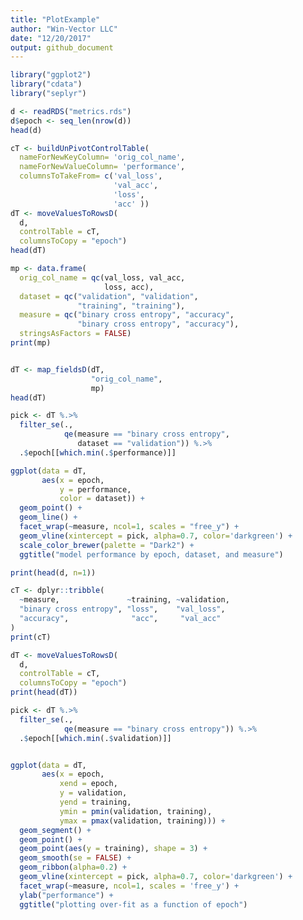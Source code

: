 ```yaml
---
title: "PlotExample"
author: "Win-Vector LLC"
date: "12/20/2017"
output: github_document
---
```


```r
library("ggplot2")
library("cdata")
library("seplyr")

d <- readRDS("metrics.rds")
d$epoch <- seq_len(nrow(d))
head(d)
```

```r
cT <- buildUnPivotControlTable(
  nameForNewKeyColumn= 'orig_col_name',
  nameForNewValueColumn= 'performance',
  columnsToTakeFrom= c('val_loss',
                       'val_acc',
                       'loss',
                       'acc' ))
dT <- moveValuesToRowsD(
  d,
  controlTable = cT,
  columnsToCopy = "epoch")
head(dT)

mp <- data.frame(
  orig_col_name = qc(val_loss, val_acc, 
                     loss, acc),
  dataset = qc("validation", "validation", 
               "training", "training"),
  measure = qc("binary cross entropy", "accuracy",
               "binary cross entropy", "accuracy"),
  stringsAsFactors = FALSE)
print(mp)


dT <- map_fieldsD(dT, 
                  "orig_col_name",
                  mp)
head(dT)

pick <- dT %.>%
  filter_se(.,
            qe(measure == "binary cross entropy",
               dataset == "validation")) %.>%
  .$epoch[[which.min(.$performance)]]

ggplot(data = dT, 
       aes(x = epoch, 
           y = performance,
           color = dataset)) +
  geom_point() +
  geom_line() +
  facet_wrap(~measure, ncol=1, scales = "free_y") +
  geom_vline(xintercept = pick, alpha=0.7, color='darkgreen') +
  scale_color_brewer(palette = "Dark2") + 
  ggtitle("model performance by epoch, dataset, and measure")
```


```r
print(head(d, n=1))

cT <- dplyr::tribble(
  ~measure,               ~training, ~validation,
  "binary cross entropy", "loss",    "val_loss",
  "accuracy",              "acc",     "val_acc"
)
print(cT)

dT <- moveValuesToRowsD(
  d,
  controlTable = cT,
  columnsToCopy = "epoch")
print(head(dT))

pick <- dT %.>%
  filter_se(.,
            qe(measure == "binary cross entropy")) %.>%
  .$epoch[[which.min(.$validation)]]


ggplot(data = dT, 
       aes(x = epoch,
           xend = epoch,
           y = validation,
           yend = training,
           ymin = pmin(validation, training),
           ymax = pmax(validation, training))) +
  geom_segment() +
  geom_point() +
  geom_point(aes(y = training), shape = 3) +
  geom_smooth(se = FALSE) +
  geom_ribbon(alpha=0.2) +
  geom_vline(xintercept = pick, alpha=0.7, color='darkgreen') +
  facet_wrap(~measure, ncol=1, scales = 'free_y') +
  ylab("performance") +
  ggtitle("plotting over-fit as a function of epoch")
```
